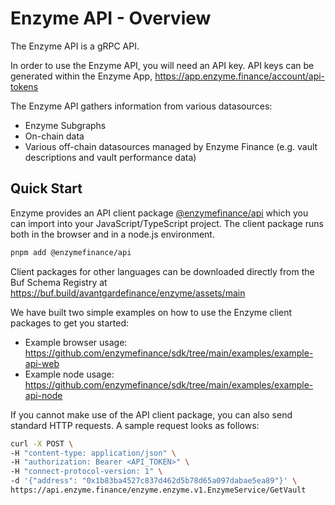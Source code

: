 # Enzyme API - Overview

The Enzyme API is a gRPC API.

In order to use the Enzyme API, you will need an API key. API keys can be generated within the Enzyme App, https://app.enzyme.finance/account/api-tokens

The Enzyme API gathers information from various datasources:
- Enzyme Subgraphs
- On-chain data
- Various off-chain datasources managed by Enzyme Finance (e.g. vault descriptions and vault performance data)

## Quick Start

Enzyme provides an API client package [@enzymefinance/api](https://www.npmjs.com/package/@enzymefinance/api) which you can import into your JavaScript/TypeScript project. The client package runs both in the browser and in a node.js environment.

```bash
pnpm add @enzymefinance/api
```

Client packages for other languages can be downloaded directly from the Buf Schema Registry at https://buf.build/avantgardefinance/enzyme/assets/main

We have built two simple examples on how to use the Enzyme client packages to get you started:

- Example browser usage: https://github.com/enzymefinance/sdk/tree/main/examples/example-api-web
- Example node usage: https://github.com/enzymefinance/sdk/tree/main/examples/example-api-node

If you cannot make use of the API client package, you can also send standard HTTP requests. A sample request looks as follows:

```bash
curl -X POST \
-H "content-type: application/json" \
-H "authorization: Bearer <API_TOKEN>" \
-H "connect-protocol-version: 1" \
-d '{"address": "0x1b83ba4527c837d462d5b78d65a097dabae5ea89"}' \
https://api.enzyme.finance/enzyme.enzyme.v1.EnzymeService/GetVault
```
